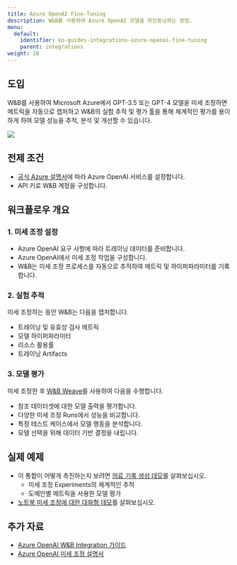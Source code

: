---
title: Azure OpenAI Fine-Tuning
description: W&B를 사용하여 Azure OpenAI 모델을 파인튜닝하는 방법.
menu:
  default:
    identifier: ko-guides-integrations-azure-openai-fine-tuning
    parent: integrations
weight: 20
---

## 도입
W&B를 사용하여 Microsoft Azure에서 GPT-3.5 또는 GPT-4 모델을 미세 조정하면 메트릭을 자동으로 캡처하고 W&B의 실험 추적 및 평가 툴을 통해 체계적인 평가를 용이하게 하여 모델 성능을 추적, 분석 및 개선할 수 있습니다.

<Frame>
    <img src="/images/integrations/aoai_ft_plot.png"  />
</Frame>

## 전제 조건
- [공식 Azure 설명서](https://wandb.me/aoai-wb-int)에 따라 Azure OpenAI 서비스를 설정합니다.
- API 키로 W&B 계정을 구성합니다.

## 워크플로우 개요

### 1. 미세 조정 설정
- Azure OpenAI 요구 사항에 따라 트레이닝 데이터를 준비합니다.
- Azure OpenAI에서 미세 조정 작업을 구성합니다.
- W&B는 미세 조정 프로세스를 자동으로 추적하여 메트릭 및 하이퍼파라미터를 기록합니다.

### 2. 실험 추적
미세 조정하는 동안 W&B는 다음을 캡처합니다.
- 트레이닝 및 유효성 검사 메트릭
- 모델 하이퍼파라미터
- 리소스 활용률
- 트레이닝 Artifacts

### 3. 모델 평가
미세 조정한 후 [W&B Weave](https://weave-docs.wandb.ai)를 사용하여 다음을 수행합니다.
- 참조 데이터셋에 대한 모델 출력을 평가합니다.
- 다양한 미세 조정 Runs에서 성능을 비교합니다.
- 특정 테스트 케이스에서 모델 행동을 분석합니다.
- 모델 선택을 위해 데이터 기반 결정을 내립니다.

## 실제 예제
* 이 통합이 어떻게 촉진하는지 보려면 [의료 기록 생성 데모](https://wandb.me/aoai-ft-colab)를 살펴보십시오.
  - 미세 조정 Experiments의 체계적인 추적
  - 도메인별 메트릭을 사용한 모델 평가
* [노트북 미세 조정에 대한 대화형 데모](https://colab.research.google.com/github/wandb/examples/blob/master/colabs/azure/azure_gpt_medical_notes.ipynb)를 살펴보십시오.

## 추가 자료
- [Azure OpenAI W&B Integration 가이드](https://wandb.me/aoai-wb-int)
- [Azure OpenAI 미세 조정 설명서](https://learn.microsoft.com/azure/ai-services/openai/how-to/fine-tuning?tabs=turbo%2Cpython&pivots=programming-language-python)
